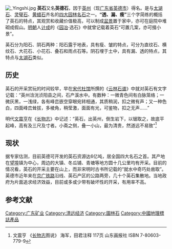 [[File:_Yingshi.jpg|right]]
'''英石'''又名'''英德石'''，因于[[英州_(南汉)|英州]]（现[[广东省|广东省]][[英德市|英德市]]）得名。是与[[太湖石|太湖石]]、[[灵璧石|灵璧石]]、[[黄蜡石|黄蜡石]]齐名的[[四大园林名石|四大园林名石]]之一。'''“透、漏、瘦”'''三个字简练的概括了英石的特点，其观赏和收藏价值极高，可以制成[[盆景|盆景]]置于家中，亦可在庭院中堆砌成假山。[[明朝|明朝]]人[[计成|计成]]的《[[园冶|园冶]]·选石》中就曾记载着英石“可置几案，亦可掇小景”。

英石分为阳石、阴石两种：阳石露于地表，具有瘦、皱的特点，可分为直纹石、横纹石、大花石、小花石、叠石和雨点石等。阴石埋于土中，具有漏、透的特点，其特点与[[太湖石|太湖石]]类似。

== 历史 ==

英石的开采赏玩的时间较早，早在[[宋代|宋代]][[杜馆|杜馆]]所撰的《[[云林石谱|云林石谱]]》中就对英石有文字记载：“英州浛洸浈阳县之间，石产溪水中。有数种：一微青色间有白脉笼络；一微灰黑，一浅绿，各有峰峦嵌空穿眼宛转相通，其质稍润，扣之微有声；又一种色白，四面峰峦耸拔，多棱角，稍莹激，面面有光，可鉴物，扣之无声……”

明代[[文震亨|文震亨]]在《[[长物志|长物志]]》中记述：“英石，出英州，倒生岩下，以锯取之，故底平起峰，高有及三尺及寸者。小斋之侧，叠一小山，最为清贵，然道远不易致”<ref>文震亨 《[[长物志|长物志]]图说》  海军，田君注释   117页  山东画报社 ISBN 7-80603-779-9</ref>

== 现状 ==

据专家估测，目前英德可开发的英石资源达6亿吨，居全国四大名石之首。其产地在[[望埠|望埠]]镇为中心，周边的大镇、冬瓜铺、青塘等地方圆十几公里均有开采。目前的情况看，英石的开采主要在山上，而非宋明时古书所记载的“就水中奇巧处凿取”。英德市近年来在[[京广铁路|京广铁路]]沿线、英石产区的公路两旁，几十个英石集散地。当地政府为片面追求经济效益，目前或多或少带有破坏性的开采，有用率不高。

==参考文献==
<references/>

[[Category:广东矿业|Category:广东矿业]]
[[Category:清远经济|Category:清远经济]]
[[Category:園林石|Category:園林石]]
[[Category:中國地理標誌產品|Category:中國地理標誌產品]]
